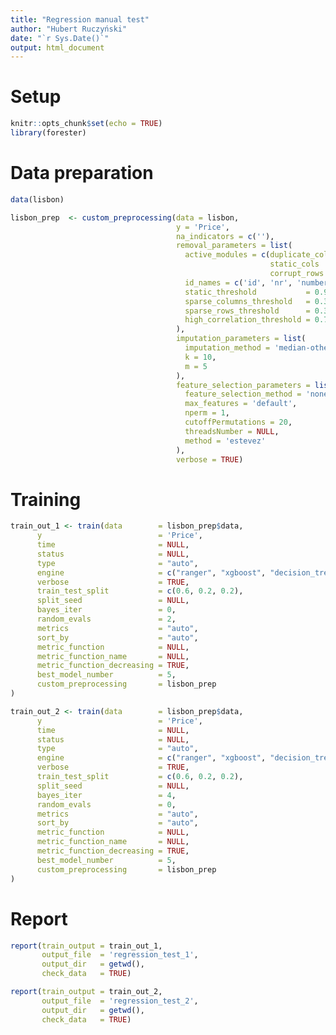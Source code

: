 ```yaml
---
title: "Regression manual test" 
author: "Hubert Ruczyński" 
date: "`r Sys.Date()`" 
output: html_document 
---
```


# Setup

```r
knitr::opts_chunk$set(echo = TRUE)
library(forester)
```

# Data preparation

```r
data(lisbon)
```

```r
lisbon_prep  <- custom_preprocessing(data = lisbon,
                                     y = 'Price',
                                     na_indicators = c(''),
                                     removal_parameters = list(
                                       active_modules = c(duplicate_cols = TRUE, id_like_cols    = TRUE,
                                                          static_cols    = TRUE, sparse_cols     = TRUE,
                                                          corrupt_rows   = TRUE, correlated_cols = TRUE),
                                       id_names = c('id', 'nr', 'number', 'idx', 'identification', 'index'),
                                       static_threshold           = 0.99,
                                       sparse_columns_threshold   = 0.3,
                                       sparse_rows_threshold      = 0.3,
                                       high_correlation_threshold = 0.7
                                     ),
                                     imputation_parameters = list(
                                       imputation_method = 'median-other',
                                       k = 10,
                                       m = 5
                                     ),
                                     feature_selection_parameters = list(
                                       feature_selection_method = 'none',
                                       max_features = 'default',
                                       nperm = 1,
                                       cutoffPermutations = 20,
                                       threadsNumber = NULL,
                                       method = 'estevez'
                                     ),
                                     verbose = TRUE)
```

# Training

```r
train_out_1 <- train(data        = lisbon_prep$data,
      y                          = 'Price', 
      time                       = NULL,
      status                     = NULL,
      type                       = "auto",
      engine                     = c("ranger", "xgboost", "decision_tree", "lightgbm", "catboost"),
      verbose                    = TRUE,
      train_test_split           = c(0.6, 0.2, 0.2),
      split_seed                 = NULL,
      bayes_iter                 = 0,
      random_evals               = 2,
      metrics                    = "auto",
      sort_by                    = "auto",
      metric_function            = NULL,
      metric_function_name       = NULL,
      metric_function_decreasing = TRUE,
      best_model_number          = 5,
      custom_preprocessing       = lisbon_prep
)
```

```r
train_out_2 <- train(data        = lisbon_prep$data,
      y                          = 'Price', 
      time                       = NULL,
      status                     = NULL,
      type                       = "auto",
      engine                     = c("ranger", "xgboost", "decision_tree", "lightgbm", "catboost"),
      verbose                    = TRUE,
      train_test_split           = c(0.6, 0.2, 0.2),
      split_seed                 = NULL,
      bayes_iter                 = 4,
      random_evals               = 0,
      metrics                    = "auto",
      sort_by                    = "auto",
      metric_function            = NULL,
      metric_function_name       = NULL,
      metric_function_decreasing = TRUE,
      best_model_number          = 5,
      custom_preprocessing       = lisbon_prep
)

```

# Report

```r
report(train_output = train_out_1, 
       output_file  = 'regression_test_1',
       output_dir   = getwd(),
       check_data   = TRUE)
```

```r
report(train_output = train_out_2, 
       output_file  = 'regression_test_2',
       output_dir   = getwd(),
       check_data   = TRUE)
```
